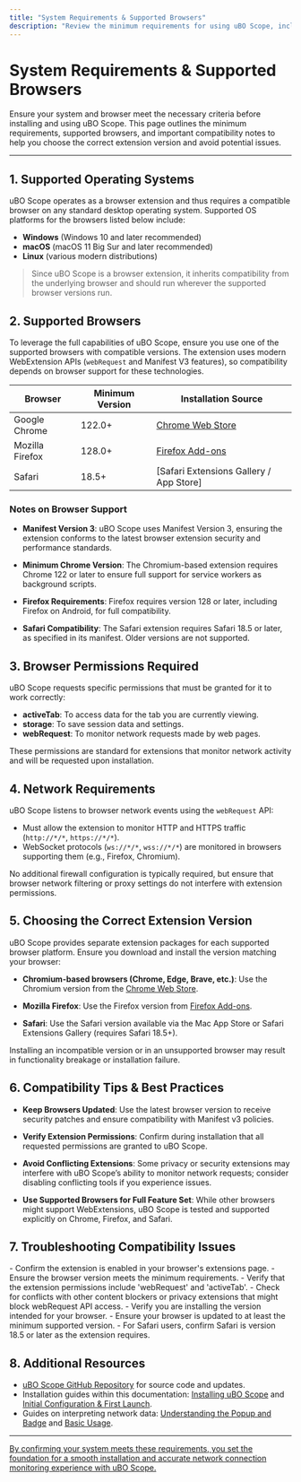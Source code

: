```yaml
---
title: "System Requirements & Supported Browsers"
description: "Review the minimum requirements for using uBO Scope, including supported operating systems and compatible browsers. Ensures you choose the right download and avoid compatibility issues."
---
```


# System Requirements & Supported Browsers

Ensure your system and browser meet the necessary criteria before installing and using uBO Scope. This page outlines the minimum requirements, supported browsers, and important compatibility notes to help you choose the correct extension version and avoid potential issues.

---

## 1. Supported Operating Systems

uBO Scope operates as a browser extension and thus requires a compatible browser on any standard desktop operating system. Supported OS platforms for the browsers listed below include:

- **Windows** (Windows 10 and later recommended)
- **macOS** (macOS 11 Big Sur and later recommended)
- **Linux** (various modern distributions)

> Since uBO Scope is a browser extension, it inherits compatibility from the underlying browser and should run wherever the supported browser versions run.


## 2. Supported Browsers

To leverage the full capabilities of uBO Scope, ensure you use one of the supported browsers with compatible versions. The extension uses modern WebExtension APIs (`webRequest` and Manifest V3 features), so compatibility depends on browser support for these technologies.

| Browser           | Minimum Version | Installation Source                                         |
|-------------------|-----------------|-------------------------------------------------------------|
| Google Chrome     | 122.0+          | [Chrome Web Store](https://chromewebstore.google.com/detail/ubo-scope/bbdpgcaljkaaigfcomhidmneffjjjfgp) |
| Mozilla Firefox   | 128.0+          | [Firefox Add-ons](https://addons.mozilla.org/firefox/addon/ubo-scope/) |
| Safari            | 18.5+           | [Safari Extensions Gallery / App Store]                     |


### Notes on Browser Support

- **Manifest Version 3**: uBO Scope uses Manifest Version 3, ensuring the extension conforms to the latest browser extension security and performance standards.

- **Minimum Chrome Version**: The Chromium-based extension requires Chrome 122 or later to ensure full support for service workers as background scripts.

- **Firefox Requirements**: Firefox requires version 128 or later, including Firefox on Android, for full compatibility.

- **Safari Compatibility**: The Safari extension requires Safari 18.5 or later, as specified in its manifest. Older versions are not supported.


## 3. Browser Permissions Required

uBO Scope requests specific permissions that must be granted for it to work correctly:

- **activeTab**: To access data for the tab you are currently viewing.
- **storage**: To save session data and settings.
- **webRequest**: To monitor network requests made by web pages.

These permissions are standard for extensions that monitor network activity and will be requested upon installation.


## 4. Network Requirements

uBO Scope listens to browser network events using the `webRequest` API:

- Must allow the extension to monitor HTTP and HTTPS traffic (`http://*/*`, `https://*/*`).
- WebSocket protocols (`ws://*/*`, `wss://*/*`) are monitored in browsers supporting them (e.g., Firefox, Chromium).

No additional firewall configuration is typically required, but ensure that browser network filtering or proxy settings do not interfere with extension permissions.


## 5. Choosing the Correct Extension Version

uBO Scope provides separate extension packages for each supported browser platform. Ensure you download and install the version matching your browser:

- **Chromium-based browsers (Chrome, Edge, Brave, etc.)**: Use the Chromium version from the [Chrome Web Store](https://chromewebstore.google.com/detail/ubo-scope/bbdpgcaljkaaigfcomhidmneffjjjfgp).

- **Mozilla Firefox**: Use the Firefox version from [Firefox Add-ons](https://addons.mozilla.org/firefox/addon/ubo-scope/).

- **Safari**: Use the Safari version available via the Mac App Store or Safari Extensions Gallery (requires Safari 18.5+).

Installing an incompatible version or in an unsupported browser may result in functionality breakage or installation failure.


## 6. Compatibility Tips & Best Practices

- **Keep Browsers Updated**: Use the latest browser version to receive security patches and ensure compatibility with Manifest v3 policies.

- **Verify Extension Permissions**: Confirm during installation that all requested permissions are granted to uBO Scope.

- **Avoid Conflicting Extensions**: Some privacy or security extensions may interfere with uBO Scope’s ability to monitor network requests; consider disabling conflicting tools if you experience issues.

- **Use Supported Browsers for Full Feature Set**: While other browsers might support WebExtensions, uBO Scope is tested and supported explicitly on Chrome, Firefox, and Safari.


## 7. Troubleshooting Compatibility Issues

<AccordionGroup title="Common Compatibility Issues and Solutions">
<Accordion title="uBO Scope Not Showing Network Data">
- Confirm the extension is enabled in your browser's extensions page.
- Ensure the browser version meets the minimum requirements.
- Verify that the extension permissions include 'webRequest' and 'activeTab'.
- Check for conflicts with other content blockers or privacy extensions that might block webRequest API access.
</Accordion>
<Accordion title="Extension Fails to Install or Load">
- Verify you are installing the version intended for your browser.
- Ensure your browser is updated to at least the minimum supported version.
- For Safari users, confirm Safari is version 18.5 or later as the extension requires.
</Accordion>
</AccordionGroup>


## 8. Additional Resources

- [uBO Scope GitHub Repository](https://github.com/gorhill/uBO-Scope) for source code and updates.
- Installation guides within this documentation: [Installing uBO Scope](../installing) and [Initial Configuration & First Launch](../first-launch).
- Guides on interpreting network data: [Understanding the Popup and Badge](../../guides/getting-started/understanding-ui-badge) and [Basic Usage](../../guides/getting-started/basic-usage).


---

<u>By confirming your system meets these requirements, you set the foundation for a smooth installation and accurate network connection monitoring experience with uBO Scope.</u>